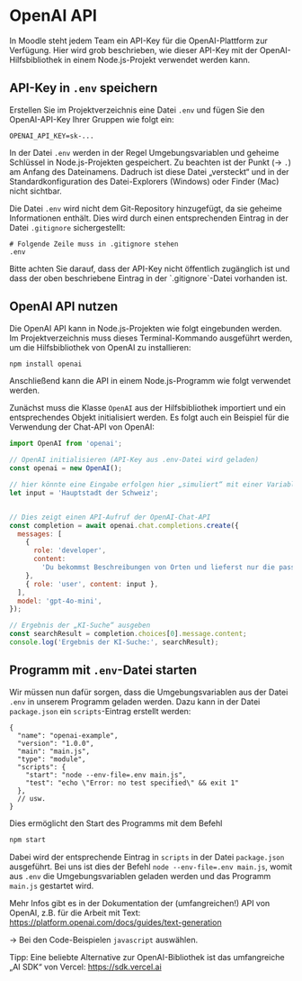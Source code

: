 
# OpenAI API

In Moodle steht jedem Team ein API-Key für die OpenAI-Plattform zur Verfügung. 
Hier wird grob beschrieben, wie dieser API-Key mit der OpenAI-Hilfsbibliothek 
in einem Node.js-Projekt verwendet werden kann. 

## API-Key in `.env` speichern

Erstellen Sie im Projektverzeichnis eine Datei `.env`
und fügen Sie den OpenAI-API-Key Ihrer Gruppen wie folgt ein:

```plaintext
OPENAI_API_KEY=sk-...
```

In der Datei `.env` werden in der Regel Umgebungsvariablen und geheime 
Schlüssel in Node.js-Projekten gespeichert. Zu beachten ist der Punkt 
(&rarr; `.`) am Anfang des Dateinamens. Dadruch ist diese Datei „versteckt“ und 
in der Standardkonfiguration des Datei-Explorers (Windows) oder Finder (Mac) 
nicht sichtbar.

Die Datei `.env` wird nicht dem Git-Repository hinzugefügt,
da sie geheime Informationen enthält. Dies wird durch einen entsprechenden
Eintrag in der Datei `.gitignore` sichergestellt:

```
# Folgende Zeile muss in .gitignore stehen
.env
```

<Callout type="error" emoji="❗️">
Bitte achten Sie darauf, dass der API-Key nicht
öffentlich zugänglich ist und dass der oben beschriebene
Eintrag in der `.gitignore`-Datei vorhanden ist.
</Callout>

## OpenAI API nutzen

Die OpenAI API kann in Node.js-Projekten wie folgt
eingebunden werden. Im Projektverzeichnis muss dieses
Terminal-Kommando ausgeführt werden, um die Hilfsbibliothek
von OpenAI zu installieren:

```bash
npm install openai
```

Anschließend kann die API in einem Node.js-Programm
wie folgt verwendet werden. 

Zunächst muss die Klasse `OpenAI` aus der Hilfsbibliothek importiert und ein 
entsprechendes Objekt initialisiert werden. Es folgt auch ein Beispiel
für die Verwendung der Chat-API von OpenAI:

```javascript
import OpenAI from 'openai';

// OpenAI initialisieren (API-Key aus .env-Datei wird geladen)
const openai = new OpenAI();

// hier könnte eine Eingabe erfolgen hier „simuliert“ mit einer Variablen
let input = 'Hauptstadt der Schweiz';


// Dies zeigt einen API-Aufruf der OpenAI-Chat-API
const completion = await openai.chat.completions.create({
  messages: [
    {
      role: 'developer',
      content:
        'Du bekommst Beschreibungen von Orten und lieferst nur die passende Stadt. Wenn du keine Stadt findest, dann antwortest du mit "no result". Sonst gibst du mir keine weiteren Texte.',
    },
    { role: 'user', content: input },
  ],
  model: 'gpt-4o-mini',
});

// Ergebnis der „KI-Suche“ ausgeben
const searchResult = completion.choices[0].message.content;
console.log('Ergebnis der KI-Suche:', searchResult);
```

## Programm mit `.env`-Datei starten 

Wir müssen nun dafür sorgen, dass die Umgebungsvariablen
aus der Datei `.env` in unserem Programm geladen werden.
Dazu kann in der Datei `package.json` ein `scripts`-Eintrag
erstellt werden:

```
{
  "name": "openai-example",
  "version": "1.0.0",
  "main": "main.js",
  "type": "module",
  "scripts": {
    "start": "node --env-file=.env main.js",
    "test": "echo \"Error: no test specified\" && exit 1"
  },
  // usw.
}
```

Dies ermöglicht den Start des Programms mit dem Befehl

```bash
npm start
```

Dabei wird der entsprechende Eintrag in `scripts` in 
der Datei `package.json` ausgeführt. Bei uns ist
dies der Befehl `node --env-file=.env main.js`, womit
aus `.env` die Umgebungsvariablen geladen werden und 
das Programm `main.js` gestartet wird.

Mehr Infos gibt es in der Dokumentation der (umfangreichen!) API 
von OpenAI, z.B. für die Arbeit mit Text: https://platform.openai.com/docs/guides/text-generation

&rarr; Bei den Code-Beispielen `javascript` auswählen.

Tipp: Eine beliebte Alternative zur OpenAI-Bibliothek ist das umfangreiche
„AI SDK“ von Vercel: https://sdk.vercel.ai